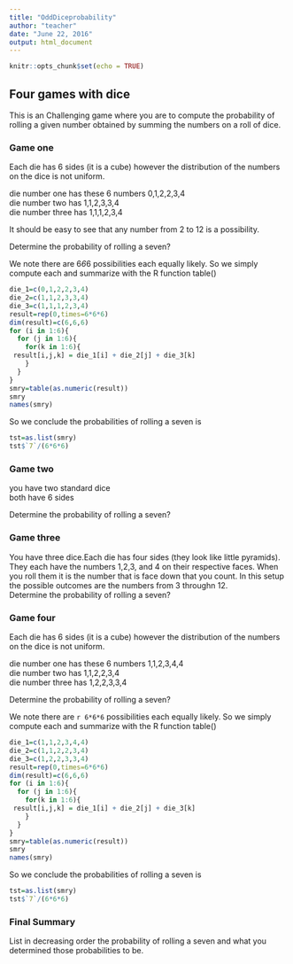 ```yaml
---
title: "OddDiceprobability"
author: "teacher"
date: "June 22, 2016"
output: html_document
---
```


```r
knitr::opts_chunk$set(echo = TRUE)
```

## Four games with dice

This is an Challenging game where you are to compute the probability of rolling a given number obtained by summing the numbers on a roll of dice. 

### Game one  

Each die has 6 sides (it is a cube) however the distribution of the numbers on the dice is not uniform.  

die number one has these 6 numbers  0,1,2,2,3,4  
die number two has 1,1,2,3,3,4  
die number three has 1,1,1,2,3,4  

It should be easy to see that any number from 2 to 12 is a possibility.  

Determine the probability of rolling a seven?

We note there are 6*6*6 possibilities each equally likely. So we simply compute each and summarize with the R function table()

```r
die_1=c(0,1,2,2,3,4)
die_2=c(1,1,2,3,3,4)
die_3=c(1,1,1,2,3,4)
result=rep(0,times=6*6*6)
dim(result)=c(6,6,6)
for (i in 1:6){
  for (j in 1:6){
    for(k in 1:6){
 result[i,j,k] = die_1[i] + die_2[j] + die_3[k]  
    }
  }
}
smry=table(as.numeric(result))
smry
names(smry)
```
So we conclude the probabilities of rolling a seven is  
```r
tst=as.list(smry)
tst$`7`/(6*6*6)

```



### Game two

you have two standard dice  
both have 6 sides 

Determine the probability of rolling a seven?  

### Game three  

You have three dice.Each die has four sides (they look like little pyramids).
They each have the numbers 1,2,3, and 4 on their respective faces. When you roll them it is the number that is face down that you count.  In this setup the possible outcomes are the numbers from 3 throughn 12.  
Determine the probability of rolling a seven? 

### Game four  

Each die has 6 sides (it is a cube) however the distribution of the numbers on the dice is not uniform.  

die number one has these 6 numbers  1,1,2,3,4,4  
die number two has 1,1,2,2,3,4  
die number three has 1,2,2,3,3,4  



Determine the probability of rolling a seven?

We note there are `r 6*6*6`  possibilities each equally likely. So we simply compute each and summarize with the R function table()

```r
die_1=c(1,1,2,3,4,4)
die_2=c(1,1,2,2,3,4)
die_3=c(1,2,2,3,3,4)
result=rep(0,times=6*6*6)
dim(result)=c(6,6,6)
for (i in 1:6){
  for (j in 1:6){
    for(k in 1:6){
 result[i,j,k] = die_1[i] + die_2[j] + die_3[k]  
    }
  }
}
smry=table(as.numeric(result))
smry
names(smry)
```
So we conclude the probabilities of rolling a seven is  
```r
tst=as.list(smry)
tst$`7`/(6*6*6)

```

### Final Summary

List in decreasing order the probability of rolling a seven and what you determined those probabilities to be.